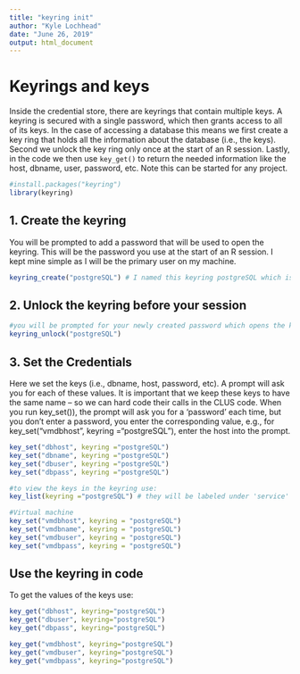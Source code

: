 ```yaml
---
title: "keyring init"
author: "Kyle Lochhead"
date: "June 26, 2019"
output: html_document
---
```


# Keyrings and keys

Inside the credential store, there are keyrings that contain multiple keys. A keyring is secured with a single password, which then grants access to all of its keys. In the case of accessing a database this means we first create a key ring that holds all the information about the database (i.e., the keys). Second we unlock the key ring only once at the start of an R session. Lastly, in the code we then use `key_get()` to return the needed information like the host, dbname, user, password, etc. Note this can be started for any project.

```r
#install.packages("keyring")
library(keyring)
```

## 1. Create the keyring

You will be prompted to add a password that will be used to open the keyring. This will be the password you use at the start of an R session. I kept mine simple as I will be the primary user on my machine.

```r
keyring_create("postgreSQL") # I named this keyring postgreSQL which is the postgreSQL server information on my local machine. It is important to keep these names the same so we can hard code them in the CLUS code.
```

## 2. Unlock the keyring before your session
```r
#you will be prompted for your newly created password which opens the keyring
keyring_unlock("postgreSQL")
```

## 3. Set the Credentials

Here we set the keys (i.e., dbname, host, password, etc). A prompt will ask you for each of these values. It is important that we keep these keys to have the same name -- so we can hard code their calls in the CLUS code. When you run key_set()), the prompt will ask you for a 'password' each time, but you don't enter a password, you enter the corresponding value, e.g., for key_set("vmdbhost", keyring ="postgreSQL"), enter the host into the prompt.

```r
key_set("dbhost", keyring ="postgreSQL") 
key_set("dbname", keyring ="postgreSQL") 
key_set("dbuser", keyring ="postgreSQL")
key_set("dbpass", keyring ="postgreSQL")

#to view the keys in the keyring use:
key_list(keyring ="postgreSQL") # they will be labeled under 'service'

#Virtual machine
key_set("vmdbhost", keyring = "postgreSQL") 
key_set("vmdbname", keyring = "postgreSQL") 
key_set("vmdbuser", keyring = "postgreSQL")
key_set("vmdbpass", keyring = "postgreSQL")

```
## Use the keyring in code

To get the values of the keys use:
```r
key_get("dbhost", keyring="postgreSQL")
key_get("dbuser", keyring="postgreSQL")
key_get("dbpass", keyring="postgreSQL")

key_get("vmdbhost", keyring="postgreSQL")
key_get("vmdbuser", keyring="postgreSQL")
key_get("vmdbpass", keyring="postgreSQL")

```